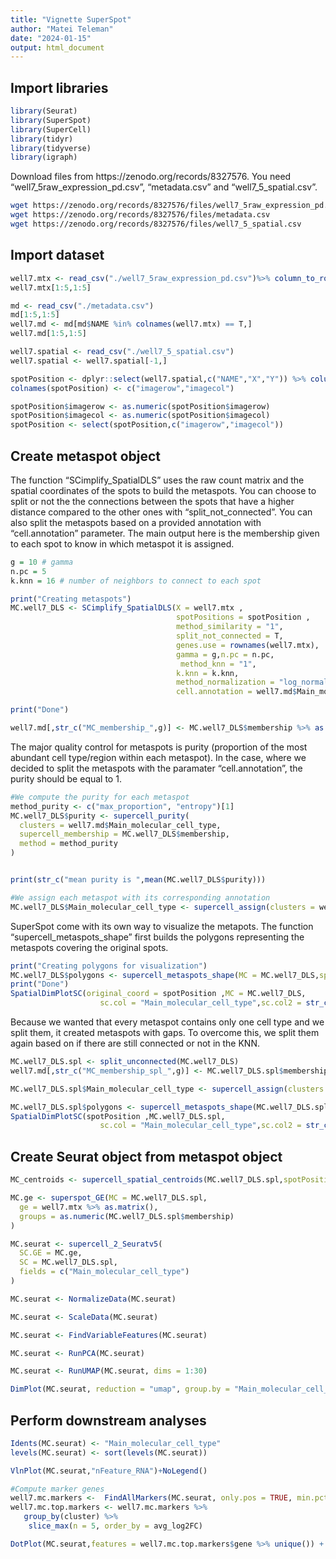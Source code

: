 ```yaml
---
title: "Vignette SuperSpot"
author: "Matei Teleman"
date: "2024-01-15"
output: html_document
---
```


## Import libraries
```r
library(Seurat)
library(SuperSpot)
library(SuperCell)
library(tidyr)
library(tidyverse)
library(igraph)
```

Download files from https://zenodo.org/records/8327576. You need "well7_5raw_expression_pd.csv", "metadata.csv" and "well7_5_spatial.csv".

```bash
wget https://zenodo.org/records/8327576/files/well7_5raw_expression_pd.csv
wget https://zenodo.org/records/8327576/files/metadata.csv
wget https://zenodo.org/records/8327576/files/well7_5_spatial.csv
```


## Import dataset
```r
well7.mtx <- read_csv("./well7_5raw_expression_pd.csv")%>% column_to_rownames("GENE")
well7.mtx[1:5,1:5]

md <- read_csv("./metadata.csv")
md[1:5,1:5]
well7.md <- md[md$NAME %in% colnames(well7.mtx) == T,]
well7.md[1:5,1:5]

well7.spatial <- read_csv("./well7_5_spatial.csv")
well7.spatial <- well7.spatial[-1,]

spotPosition <- dplyr::select(well7.spatial,c("NAME","X","Y")) %>% column_to_rownames("NAME")
colnames(spotPosition) <- c("imagerow","imagecol")

spotPosition$imagerow <- as.numeric(spotPosition$imagerow)
spotPosition$imagecol <- as.numeric(spotPosition$imagecol)
spotPosition <- select(spotPosition,c("imagerow","imagecol"))
```

## Create metaspot object
The function "SCimplify_SpatialDLS" uses the raw count matrix and the spatial coordinates of the spots to build the metaspots. You can choose to split or not the the connections between the spots that have a higher distance compared to the other ones with "split_not_connected". You can also split the metaspots based on a provided annotation with "cell.annotation" parameter.
The main output here is the membership given to each spot to know in which metaspot it is assigned.
```r
g = 10 # gamma
n.pc = 5 
k.knn = 16 # number of neighbors to connect to each spot

print("Creating metaspots")
MC.well7_DLS <- SCimplify_SpatialDLS(X = well7.mtx ,
                                     spotPositions = spotPosition ,
                                     method_similarity = "1",
                                     split_not_connected = T,
                                     genes.use = rownames(well7.mtx),
                                     gamma = g,n.pc = n.pc,
                                      method_knn = "1",
                                     k.knn = k.knn,
                                     method_normalization = "log_normalize",
                                     cell.annotation = well7.md$Main_molecular_cell_type)

print("Done")

well7.md[,str_c("MC_membership_",g)] <- MC.well7_DLS$membership %>% as.character()
```

The major quality control for metaspots is purity (proportion of the most abundant cell type/region within each metaspot). In the case, where we decided to split the metaspots with the paramater "cell.annotation", the purity should be equal to 1.
```r
#We compute the purity for each metaspot
method_purity <- c("max_proportion", "entropy")[1]
MC.well7_DLS$purity <- supercell_purity(
  clusters = well7.md$Main_molecular_cell_type,
  supercell_membership = MC.well7_DLS$membership, 
  method = method_purity
)


print(str_c("mean purity is ",mean(MC.well7_DLS$purity)))

#We assign each metaspot with its corresponding annotation
MC.well7_DLS$Main_molecular_cell_type <- supercell_assign(clusters = well7.md$Main_molecular_cell_type,supercell_membership = MC.well7_DLS$membership,method = "absolute")
```

SuperSpot come with its own way to visualize the metapots. The function "supercell_metaspots_shape" first builds the polygons representing the metaspots covering the original spots.
```r
print("Creating polygons for visualization")
MC.well7_DLS$polygons <- supercell_metaspots_shape(MC = MC.well7_DLS,spotpositions = spotPosition ,annotation = "Main_molecular_cell_type",concavity = 2,membership_name = "membership")
print("Done")
SpatialDimPlotSC(original_coord = spotPosition ,MC = MC.well7_DLS,
                    sc.col = "Main_molecular_cell_type",sc.col2 = str_c("MC_membership_",g),polygons_col = "polygons" ,meta_data = well7.md )+NoLegend()
```

Because we wanted that every metaspot contains only one cell type and we split them, it created metaspots with gaps. To overcome this, we split them again based on if there are still connected or not in the KNN.
```r
MC.well7_DLS.spl <- split_unconnected(MC.well7_DLS)
well7.md[,str_c("MC_membership_spl_",g)] <- MC.well7_DLS.spl$membership %>% as.character()

MC.well7_DLS.spl$Main_molecular_cell_type <- supercell_assign(clusters = well7.md $Main_molecular_cell_type,supercell_membership = MC.well7_DLS.spl$membership,method = "absolute")

MC.well7_DLS.spl$polygons <- supercell_metaspots_shape(MC.well7_DLS.spl,spotpositions = spotPosition ,annotation = "Main_molecular_cell_type",concavity = 2,membership_name = "membership")
SpatialDimPlotSC(spotPosition ,MC.well7_DLS.spl,
                    sc.col = "Main_molecular_cell_type",sc.col2 = str_c("MC_membership_spl_",g),polygons_col = "polygons" ,meta_data = well7.md )+NoLegend()+ theme(plot.background = element_rect(fill = 'black'),panel.background = element_rect(fill = 'black'),panel.grid.major = element_blank(), panel.grid.minor = element_blank())
```

## Create Seurat object from metaspot object
```r
MC_centroids <- supercell_spatial_centroids(MC.well7_DLS.spl,spotPositions = spotPosition)

MC.ge <- superspot_GE(MC = MC.well7_DLS.spl,
  ge = well7.mtx %>% as.matrix(),
  groups = as.numeric(MC.well7_DLS.spl$membership)
)

MC.seurat <- supercell_2_Seuratv5(
  SC.GE = MC.ge, 
  SC = MC.well7_DLS.spl, 
  fields = c("Main_molecular_cell_type")
)

MC.seurat <- NormalizeData(MC.seurat)

MC.seurat <- ScaleData(MC.seurat)

MC.seurat <- FindVariableFeatures(MC.seurat)

MC.seurat <- RunPCA(MC.seurat)

MC.seurat <- RunUMAP(MC.seurat, dims = 1:30)

DimPlot(MC.seurat, reduction = "umap", group.by = "Main_molecular_cell_type")+NoLegend()
```

## Perform downstream analyses
```r
Idents(MC.seurat) <- "Main_molecular_cell_type" 
levels(MC.seurat) <- sort(levels(MC.seurat))

VlnPlot(MC.seurat,"nFeature_RNA")+NoLegend()

#Compute marker genes
well7.mc.markers <-  FindAllMarkers(MC.seurat, only.pos = TRUE, min.pct = 0.25, logfc.threshold = 0.25 ) %>% filter(p_val_adj < 0.05)
well7.mc.top.markers <- well7.mc.markers %>%
   group_by(cluster) %>%
    slice_max(n = 5, order_by = avg_log2FC)

DotPlot(MC.seurat,features = well7.mc.top.markers$gene %>% unique()) + RotatedAxis()
```

